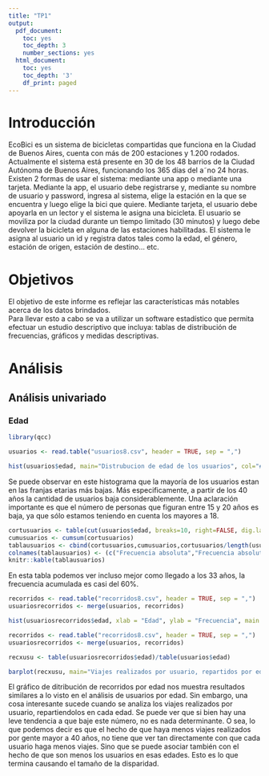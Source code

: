 ```yaml
---
title: "TP1"
output:
  pdf_document:
    toc: yes
    toc_depth: 3
    number_sections: yes
  html_document:
    toc: yes
    toc_depth: '3'
    df_print: paged
---
```

# Introducción
EcoBici es un sistema de bicicletas compartidas que funciona en la Ciudad de Buenos Aires, cuenta
con más de 200 estaciones y 1.200 rodados. Actualmente el sistema está presente en 30 de los 48
barrios de la Ciudad Autónoma de Buenos Aires, funcionando los 365 días del a˜no 24 horas. Existen
2 formas de usar el sistema: mediante una app o mediante una tarjeta. Mediante la app, el usuario
debe registrarse y, mediante su nombre de usuario y password, ingresa al sistema, elige la estación
en la que se encuentra y luego elige la bici que quiere. Mediante tarjeta, el usuario debe apoyarla
en un lector y el sistema le asigna una bicicleta. El usuario se moviliza por la ciudad durante
un tiempo limitado (30 minutos) y luego debe devolver la bicicleta en alguna de las estaciones
habilitadas. El sistema le asigna al usuario un id y registra datos tales como la edad, el género,
estación de origen, estación de destino... etc.  

# Objetivos

El objetivo de este informe es reflejar las características más notables acerca de los datos brindados.  
Para llevar esto a cabo se va a utilizar un software estadístico que permita efectuar un estudio
descriptivo que incluya: tablas de distribución de frecuencias, gráficos y medidas descriptivas.  

# Análisis

## Análisis univariado
### Edad

```r
library(qcc)

usuarios <- read.table("usuarios8.csv", header = TRUE, sep = ",")

hist(usuarios$edad, main="Distrubucion de edad de los usuarios", col="#D5B7E8", xlab="Edad", ylab="Frecuencia", xlim=range(10:70))
```
Se puede observar en este histograma que la mayoría de los usuarios estan en las franjas etarias más bajas. Más especificamente, a partir de los 40 años la cantidad de usuarios baja considerablemente. Una aclaración importante es que el número de personas que figuran entre 15 y 20 años es baja, ya que sólo estamos teniendo en cuenta los mayores a 18. 
```r
cortusuarios <- table(cut(usuarios$edad, breaks=10, right=FALSE, dig.lab = 0))
cumusuarios <- cumsum(cortusuarios)
tablausuarios <- cbind(cortusuarios,cumusuarios,cortusuarios/length(usuarios$edad),cumusuarios/length(usuarios$edad))
colnames(tablausuarios) <- (c("Frecuencia absoluta","Frecuencia absoluta acumulada","Frecuencia relativa","Frecuencia relativa acumulada"))
knitr::kable(tablausuarios)

```
En esta tabla podemos ver incluso mejor como llegado a los 33 años, la frecuencia acumulada es casi del 60%.

```r

recorridos <- read.table("recorridos8.csv", header = TRUE, sep = ",")
usuariosrecorridos <- merge(usuarios, recorridos)

hist(usuariosrecorridos$edad, xlab = "Edad", ylab = "Frecuencia", main = "Recorridos por Edad")

recorridos <- read.table("recorridos8.csv", header = TRUE, sep = ",")
usuariosrecorridos <- merge(usuarios, recorridos)

recxusu <- table(usuariosrecorridos$edad)/table(usuarios$edad)

barplot(recxusu, main="Viajes realizados por usuario, repartidos por edad", xlab="Edad", ylab="Viajes por usuario", ylim=range(0:14), col="#8E67A7")


```

El gráfico de ditribución de recorridos por edad nos muestra resultados similares a lo visto en el análisis de usuarios por edad.
Sin embargo, una cosa interesante sucede cuando se analiza los viajes realizados por usuario, repartiendolos en cada edad. Se puede ver que si bien hay una leve tendencia a que baje este número, no es nada determinante.
O sea, lo que podemos decir es que el hecho de que haya menos viajes realizados por gente mayor a 40 años, no tiene que ver tan directamente con que cada usuario haga menos viajes. Sino que se puede asociar también con el hecho de que son menos los usuarios en esas edades. Esto es lo que termina causando el tamaño de la disparidad.


